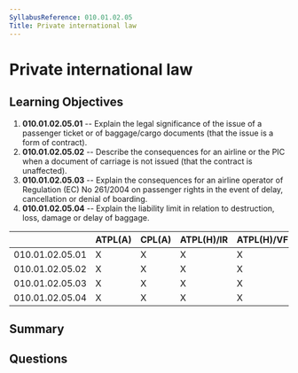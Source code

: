 ```yaml
---
SyllabusReference: 010.01.02.05
Title: Private international law
---
```


# Private international law

## Learning Objectives

1. **010.01.02.05.01** -- Explain the legal significance of the issue of a
   passenger ticket or of baggage/cargo documents (that the issue is a form of
   contract).
2. **010.01.02.05.02** -- Describe the consequences for an airline or the PIC when
   a document of carriage is not issued (that the contract is unaffected).
3. **010.01.02.05.03** -- Explain the consequences for an airline operator of
   Regulation (EC) No 261/2004 on passenger rights in the event of delay,
   cancellation or denial of boarding.
4. **010.01.02.05.04** -- Explain the liability limit in relation to destruction,
   loss, damage or delay of baggage.

|                 | ATPL(A) | CPL(A) | ATPL(H)/IR | ATPL(H)/VFR | CPL(H) | IR  | CBIR(A) |
| --------------- | ------- | ------ | ---------- | ----------- | ------ | --- | ------- |
| 010.01.02.05.01 | X       | X      | X          | X           | X      |     |         |
| 010.01.02.05.02 | X       | X      | X          | X           | X      |     |         |
| 010.01.02.05.03 | X       | X      | X          | X           | X      |     |         |
| 010.01.02.05.04 | X       | X      | X          | X           | X      |     |         |

## Summary

## Questions
